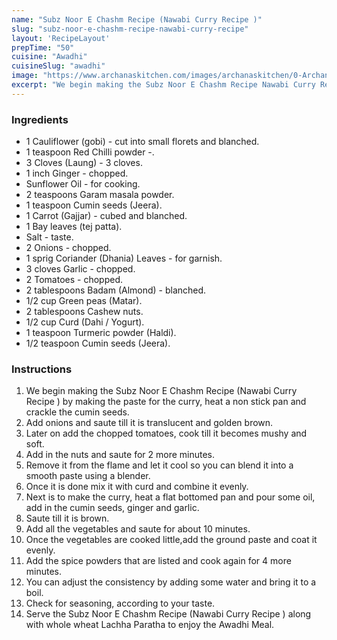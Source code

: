 ---
name: "Subz Noor E Chashm Recipe (Nawabi Curry Recipe )"
slug: "subz-noor-e-chashm-recipe-nawabi-curry-recipe"
layout: 'RecipeLayout'
prepTime: "50"
cuisine: "Awadhi"
cuisineSlug: "awadhi"
image: "https://www.archanaskitchen.com/images/archanaskitchen/0-Archanas-Kitchen-Recipes/2016/Nov-2/Subz_Noor_E_Chasham_Recipe_Nawabi_Curry_Awadh_Cuisine-1.jpg"
excerpt: "We begin making the Subz Noor E Chashm Recipe Nawabi Curry Recipe  by making the paste for the curry, heat a non stick pan and crackle the cumin seeds"
---

### Ingredients

- 1 Cauliflower (gobi) - cut into small florets and blanched.
- 1 teaspoon Red Chilli powder -.
- 3 Cloves (Laung) - 3 cloves.
- 1 inch Ginger - chopped.
- Sunflower Oil - for cooking.
- 2 teaspoons Garam masala powder.
- 1 teaspoon Cumin seeds (Jeera).
- 1 Carrot (Gajjar) - cubed and blanched.
- 1 Bay leaves (tej patta).
- Salt - taste.
- 2 Onions - chopped.
- 1 sprig Coriander (Dhania) Leaves - for garnish.
- 3 cloves Garlic - chopped.
- 2 Tomatoes - chopped.
- 2 tablespoons Badam (Almond) - blanched.
- 1/2 cup Green peas (Matar).
- 2 tablespoons Cashew nuts.
- 1/2 cup Curd (Dahi / Yogurt).
- 1 teaspoon Turmeric powder (Haldi).
- 1/2 teaspoon Cumin seeds (Jeera).

### Instructions

1. We begin making the Subz Noor E Chashm Recipe (Nawabi Curry Recipe ) by making the paste for the curry, heat a non stick pan and crackle the cumin seeds.
1. Add onions and saute till it is translucent and golden brown.
1. Later on add the chopped tomatoes, cook till it becomes mushy and soft.
1. Add in the nuts and saute for 2 more minutes.
1. Remove it from the flame and let it cool so you can blend it into a smooth paste using a blender.
1. Once it is done mix it with curd and combine it evenly.
1. Next is to make the curry, heat a flat bottomed pan and pour some oil, add in the cumin seeds, ginger and garlic.
1. Saute till it is brown.
1. Add all the vegetables and saute for about 10 minutes.
1. Once the vegetables are cooked little,add the ground paste and coat it evenly.
1. Add the spice powders that are listed and cook again for 4 more minutes.
1. You can adjust the consistency by adding some water and bring it to a boil.
1. Check for seasoning, according to your taste.
1. Serve the Subz Noor E Chashm Recipe (Nawabi Curry Recipe ) along with whole wheat Lachha Paratha to enjoy the Awadhi Meal.
